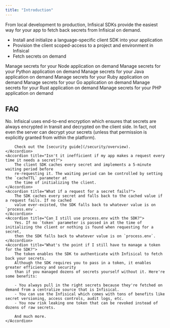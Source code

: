 ```yaml
---
title: "Introduction"
---
```


From local development to production, Infisical SDKs provide the easiest way for your app to fetch back secrets from Infisical on demand.

-   Install and initialize a language-specific client SDK into your application
-   Provision the client scoped-access to a project and environment in Infisical
-   Fetch secrets on demand

<CardGroup cols={2}>
    <Card title="Node" href="/sdks/languages/node" icon="node" color="#68a063">
        Manage secrets for your Node application on demand
    </Card>
    <Card href="/sdks/languages/python" title="Python" icon="python" color="#4c8abe">
        Manage secrets for your Python application on demand
    </Card>
    <Card href="/sdks/languages/java" title="Java" icon="java" color="#e41f23">
        Manage secrets for your Java application on demand
    </Card>
    <Card href="/sdks/languages/ruby" title="Ruby" icon="gem" color="#ac0d01">
        Manage secrets for your Ruby application on demand
    </Card>
    <Card href="/sdks/languages/go" title="Golang" icon="golang" color="#00add8">
        Manage secrets for your Go application on demand
    </Card>
    <Card href="/sdks/languages/rust" title="Rust" icon="rust" color="#cd412b">
        Manage secrets for your Rust application on demand
    </Card>
    <Card href="/sdks/languages/php" title="PHP" icon="php" color="#787cb4">
        Manage secrets for your PHP application on demand
    </Card>
</CardGroup>

## FAQ

<AccordionGroup>
    <Accordion title="Are my secrets exposed in transit every time the SDK fetches them?">
        No. Infisical uses end-to-end encryption which ensures that secrets are always encrypted in transit
        and decrypted on the client side. In fact, not even the server can decrypt your secrets (unless 
        that permission is explicitly granted from within the platform).

        Check out the [security guide](/security/overview).
    </Accordion>
    <Accordion title="Isn't it inefficient if my app makes a request every time it needs a secret?">
        The client SDK caches every secret and implements a 5-minute waiting period before
        re-requesting it. The waiting period can be controlled by setting the `cacheTTL` parameter at
        the time of initializing the client.
    </Accordion>
    <Accordion title="What if a request for a secret fails?">
        The SDK caches every secret and falls back to the cached value if a request fails. If no cached
        value ever-existed, the SDK falls back to whatever value is on `process.env`.
    </Accordion>
    <Accordion title="Can I still use process.env with the SDK?">
        Yes. If no `token` parameter is passed in at the time of initializing the client or nothing is found when requesting for a secret,
        then the SDK falls back to whatever value is on `process.env`.
    </Accordion>
    <Accordion title="What's the point if I still have to manage a token for the SDK?">
        The token enables the SDK to authenticate with Infisical to fetch back your secrets.
        Although the SDK requires you to pass in a token, it enables greater efficiency and security
        than if you managed dozens of secrets yourself without it. Here're some benefits:

        - You always pull in the right secrets because they're fetched on demand from a centralize source that is Infisical.
        - You can use the Infisical which comes with tons of benefits like secret versioning, access controls, audit logs, etc.
        - You now risk leaking one token that can be revoked instead of dozens of raw secrets.

        And much more.
    </Accordion>

</AccordionGroup>
